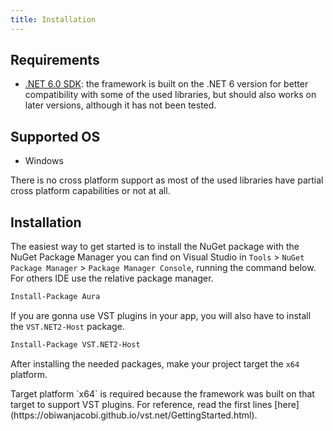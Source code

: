 ```yaml
---
title: Installation
---
```



## Requirements

- [.NET 6.0 SDK](https://dotnet.microsoft.com/it-it/download/dotnet/6.0): the framework is built on the .NET 6 version for better compatibility with some of the used libraries, but should also works on later versions, although it has not been tested.

## Supported OS

- Windows

There is no cross platform support as most of the used libraries have partial cross platform capabilities or not at all.

## Installation

The easiest way to get started is to install the NuGet package with the NuGet Package Manager you can find on Visual Studio in `Tools` > `NuGet Package Manager` > `Package Manager Console`, running the command below. For others IDE use the relative package manager.

```bash
Install-Package Aura
```

If you are gonna use VST plugins in your app, you will also have to install the `VST.NET2-Host` package.

```bash
Install-Package VST.NET2-Host
```

After installing the needed packages, make your project target the `x64` platform.

<Aside>
  Target platform `x64` is required because the framework was built on that target to support VST plugins. For reference, read the first lines [here](https://obiwanjacobi.github.io/vst.net/GettingStarted.html).
</Aside>

<CardGrid>
  <LinkCard title="Introduction" href="/getting-started/introduction" description="Next" />
</CardGrid>
